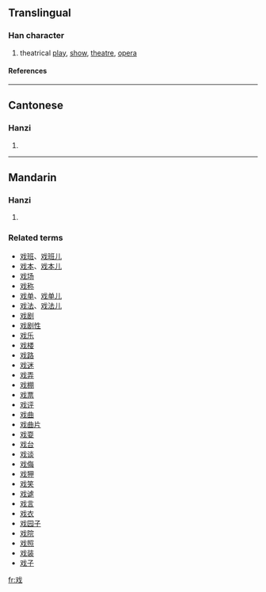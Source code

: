 {{see|戲}}

==Translingual==
===Han character===
{{Han char|rn=62|rad=戈|as=02|sn=6|four=|canj=水戈 (EI)}}
# theatrical [[play]], [[show]], [[theatre]], [[opera]]
====References====
{{Han ref|kx=0411.091|hdz=21400.030|uh=620F|ud=25103}}
----
==Cantonese==
===Hanzi===
{{yue-hanzi|jyut=|y=hei3}}
# {{defn|Cantonese}}
----
==Mandarin==
===Hanzi===
{{cmn-hanzi|tra=戲|pin=[[xì]] (xi4)|wg=hsi<sup>4</sup>}}
# {{defn|Mandarin}}

===Related terms===
*[[戏班]]、[[戏班儿]]
*[[戏本]]、[[戏本儿]]
*[[戏场]]
*[[戏称]]
*[[戏单]]、[[戏单儿]]
*[[戏法]]、[[戏法儿]]
*[[戏剧]]
*[[戏剧性]]
*[[戏乐]]
*[[戏楼]]
*[[戏路]]
*[[戏迷]]
*[[戏弄]]
*[[戏棚]]
*[[戏票]]
*[[戏评]]
*[[戏曲]]
*[[戏曲片]]
*[[戏耍]]
*[[戏台]]
*[[戏谈]]
*[[戏侮]]
*[[戏狎]]
*[[戏笑]]
*[[戏谑]]
*[[戏言]]
*[[戏衣]]
*[[戏园子]]
*[[戏院]]
*[[戏照]]
*[[戏装]]
*[[戏子]]

[[fr:戏]]